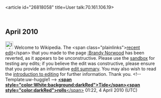<article id="26818058" title=User talk:70.161.106.19>
	<talkpage id="26818058" title="User talk:70.161.106.19">

== April 2010 ==

[[Image:Information.png|25px]] Welcome to Wikipedia. The &lt;span class=&quot;plainlinks&quot;&gt;[http://en.wikipedia.org/wiki/Brandy_Norwood?diff=353826071 recent edit]&lt;/span&gt; that you made to the page [[:Brandy Norwood]] has been reverted, as it appears to be unconstructive. Please use the [[Wikipedia:Sandbox|sandbox]] for testing any edits; if you believe the edit was constructive, please ensure that you provide an informative [[Help:Edit summary|edit summary]]. You may also wish to read the [[Wikipedia:Introduction|introduction to editing]] for further information. Thank you. &lt;!-- Template:uw-huggle1 --&gt; [[User:Tide rolls|'''&lt;span style=&quot;color:White;background:darkRed&quot;&gt;Tide&lt;/span&gt;''']][[User talk:Tide rolls|'''&lt;span style=&quot;color:darkRed&quot;&gt;rolls'''&lt;/span&gt;]] 01:22, 4 April 2010 (UTC)
	</talkpage>
</article>